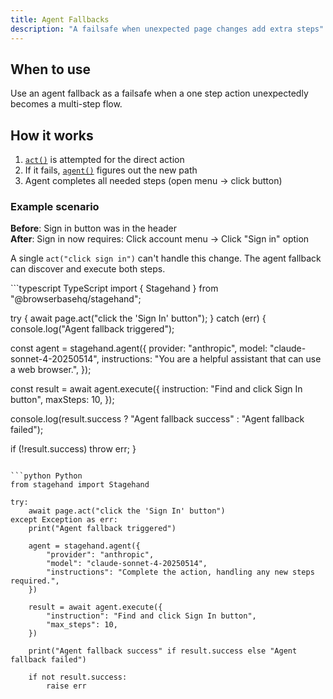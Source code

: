 ```yaml
---
title: Agent Fallbacks
description: "A failsafe when unexpected page changes add extra steps"
---
```


## When to use

Use an agent fallback as a failsafe when a one step action unexpectedly becomes a multi-step flow.

## How it works

1. [`act()`](/basics/act) is attempted for the direct action
2. If it fails, [`agent()`](/basics/agent) figures out the new path
3. Agent completes all needed steps (open menu → click button)

### Example scenario

**Before**: Sign in button was in the header  
**After**: Sign in now requires: Click account menu → Click "Sign in" option

A single `act("click sign in")` can't handle this change. The agent fallback can discover and execute both steps.

<CodeGroup>
```typescript TypeScript
import { Stagehand } from "@browserbasehq/stagehand";

try {
  await page.act("click the 'Sign In' button");
} catch (err) {
  console.log("Agent fallback triggered");

  const agent = stagehand.agent({
    provider: "anthropic",
    model: "claude-sonnet-4-20250514",
    instructions: "You are a helpful assistant that can use a web browser.",
  });

  const result = await agent.execute({
    instruction: "Find and click Sign In button",
    maxSteps: 10,
  });

  console.log(result.success ? "Agent fallback success" : "Agent fallback failed");

  if (!result.success) throw err;
}
```

```python Python
from stagehand import Stagehand

try:
    await page.act("click the 'Sign In' button")
except Exception as err:
    print("Agent fallback triggered")

    agent = stagehand.agent({
        "provider": "anthropic",
        "model": "claude-sonnet-4-20250514",
        "instructions": "Complete the action, handling any new steps required.",
    })

    result = await agent.execute({
        "instruction": "Find and click Sign In button",
        "max_steps": 10,
    })

    print("Agent fallback success" if result.success else "Agent fallback failed")

    if not result.success:
        raise err
```
</CodeGroup>

